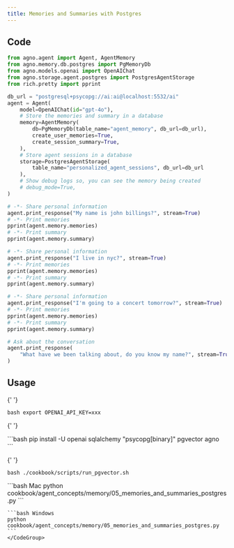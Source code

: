 ```yaml
---
title: Memories and Summaries with Postgres
---
```


## Code

```python cookbook/agent_concepts/memory/05_memories_and_summaries_postgres.py
from agno.agent import Agent, AgentMemory
from agno.memory.db.postgres import PgMemoryDb
from agno.models.openai import OpenAIChat
from agno.storage.agent.postgres import PostgresAgentStorage
from rich.pretty import pprint

db_url = "postgresql+psycopg://ai:ai@localhost:5532/ai"
agent = Agent(
    model=OpenAIChat(id="gpt-4o"),
    # Store the memories and summary in a database
    memory=AgentMemory(
        db=PgMemoryDb(table_name="agent_memory", db_url=db_url),
        create_user_memories=True,
        create_session_summary=True,
    ),
    # Store agent sessions in a database
    storage=PostgresAgentStorage(
        table_name="personalized_agent_sessions", db_url=db_url
    ),
    # Show debug logs so, you can see the memory being created
    # debug_mode=True,
)

# -*- Share personal information
agent.print_response("My name is john billings?", stream=True)
# -*- Print memories
pprint(agent.memory.memories)
# -*- Print summary
pprint(agent.memory.summary)

# -*- Share personal information
agent.print_response("I live in nyc?", stream=True)
# -*- Print memories
pprint(agent.memory.memories)
# -*- Print summary
pprint(agent.memory.summary)

# -*- Share personal information
agent.print_response("I'm going to a concert tomorrow?", stream=True)
# -*- Print memories
pprint(agent.memory.memories)
# -*- Print summary
pprint(agent.memory.summary)

# Ask about the conversation
agent.print_response(
    "What have we been talking about, do you know my name?", stream=True
)
```

## Usage

<Steps>
  <Snippet file="create-venv-step.mdx" />

{' '}

<Step title="Set your API key">```bash export OPENAI_API_KEY=xxx ```</Step>

{' '}

<Step title="Install libraries">
  ```bash pip install -U openai sqlalchemy "psycopg[binary]" pgvector agno ```
</Step>

{' '}

<Step title="Run PgVector">```bash ./cookbook/scripts/run_pgvector.sh ```</Step>

  <Step title="Run Agent">
    <CodeGroup>
    ```bash Mac
    python cookbook/agent_concepts/memory/05_memories_and_summaries_postgres.py
    ```

    ```bash Windows
    python cookbook/agent_concepts/memory/05_memories_and_summaries_postgres.py
    ```
    </CodeGroup>

  </Step>
</Steps>
